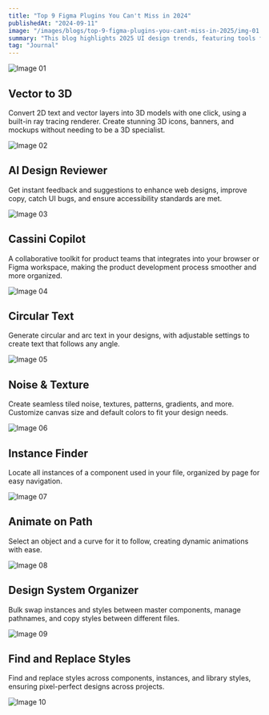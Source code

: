 ```yaml
---
title: "Top 9 Figma Plugins You Can't Miss in 2024"
publishedAt: "2024-09-11"
image: "/images/blogs/top-9-figma-plugins-you-cant-miss-in-2025/img-01.jpg"
summary: "This blog highlights 2025 UI design trends, featuring tools for easy 3D conversion, AI-powered design feedback, collaborative workflows, and enhanced design management, streamlining tasks and improving efficiency."
tag: "Journal"
---
```


![Image 01](/images/blogs/top-9-figma-plugins-you-cant-miss-in-2025/img-01.jpg)

## Vector to 3D

Convert 2D text and vector layers into 3D models with one click, using a built-in ray tracing renderer. Create stunning 3D icons, banners, and mockups without needing to be a 3D specialist.

![Image 02](/images/blogs/top-9-figma-plugins-you-cant-miss-in-2025/img-02.jpg)

## AI Design Reviewer

Get instant feedback and suggestions to enhance web designs, improve copy, catch UI bugs, and ensure accessibility standards are met.

![Image 03](/images/blogs/top-9-figma-plugins-you-cant-miss-in-2025/img-03.jpg)

## Cassini Copilot

A collaborative toolkit for product teams that integrates into your browser or Figma workspace, making the product development process smoother and more organized.

![Image 04](/images/blogs/top-9-figma-plugins-you-cant-miss-in-2025/img-04.gif)

## Circular Text

Generate circular and arc text in your designs, with adjustable settings to create text that follows any angle.

![Image 05](/images/blogs/top-9-figma-plugins-you-cant-miss-in-2025/img-05.jpg)

## Noise & Texture

Create seamless tiled noise, textures, patterns, gradients, and more. Customize canvas size and default colors to fit your design needs.

![Image 06](/images/blogs/top-9-figma-plugins-you-cant-miss-in-2025/img-06.jpg)

## Instance Finder

Locate all instances of a component used in your file, organized by page for easy navigation.

![Image 07](/images/blogs/top-9-figma-plugins-you-cant-miss-in-2025/img-07.jpg)

## Animate on Path

Select an object and a curve for it to follow, creating dynamic animations with ease.

![Image 08](/images/blogs/top-9-figma-plugins-you-cant-miss-in-2025/img-08.jpg)

## Design System Organizer

Bulk swap instances and styles between master components, manage pathnames, and copy styles between different files.

![Image 09](/images/blogs/top-9-figma-plugins-you-cant-miss-in-2025/img-09.gif)

## Find and Replace Styles

Find and replace styles across components, instances, and library styles, ensuring pixel-perfect designs across projects.

![Image 10](/images/blogs/top-9-figma-plugins-you-cant-miss-in-2025/img-10.jpg)